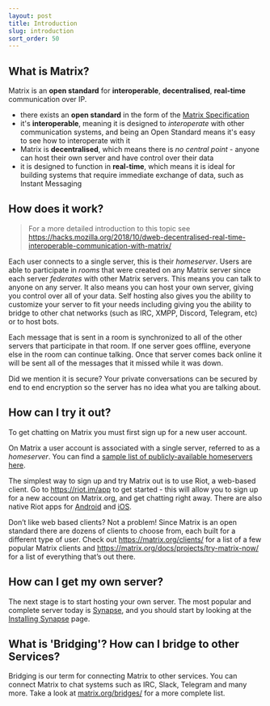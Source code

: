 ```yaml
---
layout: post
title: Introduction
slug: introduction
sort_order: 50
---
```


## What is Matrix?

Matrix is an **open standard** for **interoperable**, **decentralised**, **real-time** communication over IP.

* there exists an **open standard** in the form of the [Matrix Specification](https://matrix.org/docs/spec/)
* it's **interoperable**, meaning it is designed to *interoperate* with other communication systems, and being an Open Standard means it's easy to see how to interoperate with it
* Matrix is **decentralised**, which means there is *no central point* - anyone can host their own server and have control over their data
* it is designed to function in **real-time**, which means it is ideal for building systems that require immediate exchange of data, such as Instant Messaging

## How does it work?

> For a more detailed introduction to this topic see <https://hacks.mozilla.org/2018/10/dweb-decentralised-real-time-interoperable-communication-with-matrix/>

Each  user connects to a single server, this is their *homeserver*. Users are able to participate in *rooms* that were created on any Matrix server since each server *federates* with other Matrix servers. This means you can talk to anyone on any server. It also means you can host your own server, giving you control over all of your data. Self hosting also gives you the ability to customize your server to fit your needs including giving you the ability to bridge to other chat networks (such as IRC, XMPP, Discord, Telegram, etc) or to host bots.

Each message that is sent in a room is synchronized to all of the other servers that participate in that room. If one server goes offline, everyone else in the room can continue talking. Once that server comes back online it will be sent all of the messages that it missed while it was down.

Did we mention it is secure? Your private conversations can be secured by end to end encryption so the server has no idea what you are talking about.


## How can I try it out?

To get chatting on Matrix you must first sign up for a new user account.

On Matrix a user account is associated with a single server, referred to as a *homeserver*. You can find a [sample list of publicly-available homeservers here](https://www.hello-matrix.net/public_servers.php).

The simplest way to sign up and try Matrix out is to use Riot, a web-based client. Go to <https://riot.im/app> to get started - this will allow you to sign up for a new account on Matrix.org, and get chatting right away. There are also native Riot apps for [Android](https://play.google.com/store/apps/details?id=im.vector.app) and [iOS](https://itunes.apple.com/us/app/riot-open-source-collaboration/id1083446067?mt=8).

Don’t like web based clients? Not a problem! Since Matrix is an open standard there are dozens of clients to choose from, each built for a different type of user. Check out https://matrix.org/clients/ for a list of a few popular Matrix clients and https://matrix.org/docs/projects/try-matrix-now/ for a list of everything that’s out there.


## How can I get my own server?

The next stage is to start hosting your own server. The most popular and complete server today is [Synapse](https://github.com/matrix-org/synapse), and you should start by looking at the [Installing Synapse](https://matrix.org/docs/guides/installing-synapse) page.

## What is 'Bridging'? How can I bridge to other Services?

Bridging is our term for connecting Matrix to other services. You can connect Matrix to chat systems such as IRC, Slack, Telegram and many more. Take a look at [matrix.org/bridges/](https://matrix.org/bridges/) for a more complete list.
